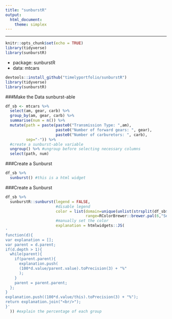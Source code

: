 ---
title: "sunburstR"
output: 
  html_document: 
    theme: simplex
---
---
```{r setup, include=FALSE}
knitr::opts_chunk$set(echo = TRUE)
library(tidyverse) 
library(sunburstR)
```
* package: sunburstR
* data: mtcars
```{r eval=FALSE}
devtools::install_github("timelyportfolio/sunburstR")
library(tidyverse) 
library(sunburstR)  
```

###Make the Data sunburst-able

```{r}
df_sb <- mtcars %>%
  select(am, gear, carb) %>%
  group_by(am, gear, carb) %>%
  summarise(num = n()) %>%  
  mutate(path = paste(paste0("Transmission Type: ",am),
                      paste0("Number of forward gears: ", gear),
                      paste0("Number of carburetors: ", carb),
         sep="-")) %>%
  #create a sunburst-able variable
  ungroup() %>% #ungroup before selecting necessary columns
  select(path, num)
```

###Create a Sunburst

```{r}
df_sb %>% 
  sunburst() #this is a html widget
```

###Create a Sunburst

```{r}
df_sb %>% 
  sunburstR::sunburst(legend = FALSE,
                      #disable legend
                      color = list(domain=unique(unlist(strsplit(df_sb$path,"-"))),
                                   range=RColorBrewer::brewer.pal(6,"Set2")[c(6,2,1,4,3,5)]),
                      #manually set the color
                      explanation = htmlwidgets::JS(
'
function(d){
var explanation = [];
var parent = d.parent;
if(d.depth > 1){
  while(parent){
    if(parent.parent){
      explanation.push(
      (100*d.value/parent.value).toPrecision(3) + "%"
      );
    }
    parent = parent.parent;
  };
}
explanation.push((100*d.value/this).toPrecision(3) + "%");
return explanation.join("<br/>");
}'
  )) #explain the percentage of each group

```